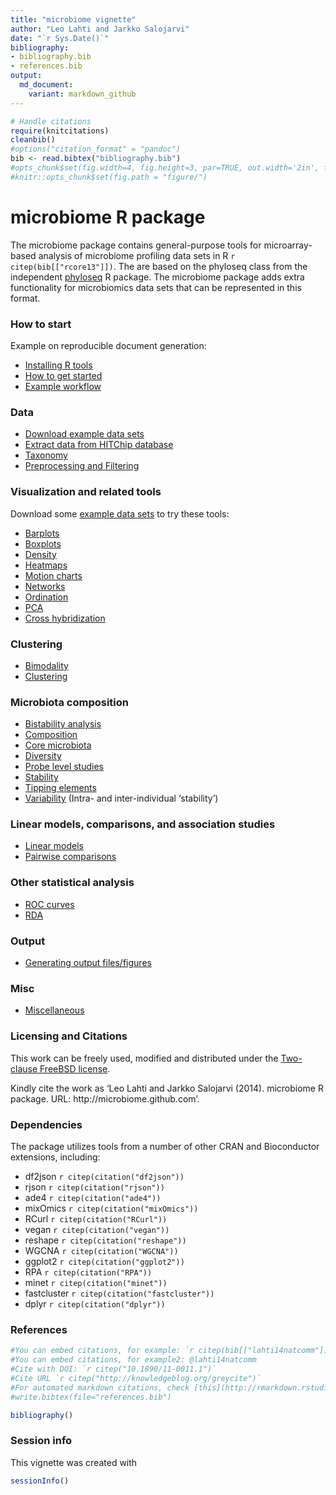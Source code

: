 ```yaml
---
title: "microbiome vignette"
author: "Leo Lahti and Jarkko Salojarvi"
date: "`r Sys.Date()`"
bibliography: 
- bibliography.bib
- references.bib
output: 
  md_document:
    variant: markdown_github
---
```

<!--
  %\VignetteEngine{knitr::rmarkdown}
  %\VignetteIndexEntry{microbiome tutorial}
  %\usepackage[utf8]{inputenc}
-->

```r
# Handle citations
require(knitcitations)
cleanbib()
#options("citation_format" = "pandoc")
bib <- read.bibtex("bibliography.bib")
#opts_chunk$set(fig.width=4, fig.height=3, par=TRUE, out.width='2in', fig.pos='H')
#knitr::opts_chunk$set(fig.path = "figure/")
```


microbiome R package
===========

The microbiome package contains general-purpose tools for microarray-based analysis of microbiome profiling data sets in R `r citep(bib[["rcore13"]])`. The are based on the phyloseq class from the independent [phyloseq](https://github.com/joey711/phyloseq) R package. The microbiome package adds extra functionality for microbiomics data sets that can be represented in this format.


### How to start 

Example on reproducible document generation:  

 * [Installing R tools](Installation.md)
 * [How to get started](Template.md)  
 * [Example workflow](Atlas.md)


### Data

* [Download example data sets](Data.md)
* [Extract data from HITChip database](https://github.com/microbiome/HITChipDB/blob/master/vignettes/vignette.md)
* [Taxonomy](Phylogeny.md)
* [Preprocessing and Filtering](Preprocessing.md)

### Visualization and related tools

Download some [example data sets](Data.md) to try these tools:

* [Barplots](Composition.md)
* [Boxplots](Boxplots.md)
* [Density](Density.md)
* [Heatmaps](Heatmap.md)
* [Motion charts](Motionchart.md)
* [Networks](Networks.md)
* [Ordination](Ordination.md)
* [PCA](Ordination.md)
* [Cross hybridization](Crosshyb.md)


### Clustering 
* [Bimodality](Stability.md)
* [Clustering](Clustering.md)


### Microbiota composition
* [Bistability analysis](Stability.md)
* [Composition](Composition.md)
* [Core microbiota](Core.md)
* [Diversity](Diversity.md)
* [Probe level studies](Probelevel.md)
* [Stability](Stability.md)
* [Tipping elements](Stability.md)
* [Variability](Variability.md) (Intra- and inter-individual 'stability')


### Linear models, comparisons, and association studies
* [Linear models](limma.md)
* [Pairwise comparisons](Comparisons.md)


### Other statistical analysis
* [ROC curves](ROC.md)
* [RDA](RDA.md)


### Output
* [Generating output files/figures](Output.md)


### Misc
* [Miscellaneous](misc.md)


### Licensing and Citations

This work can be freely used, modified and distributed under the 
[Two-clause FreeBSD license](http://en.wikipedia.org/wiki/BSD\_licenses).

Kindly cite the work as 'Leo Lahti and Jarkko Salojarvi
(2014). microbiome R package. URL: http://microbiome.github.com'.


### Dependencies

The package utilizes tools from a number of other CRAN and
Bioconductor extensions, including:

 * df2json `r citep(citation("df2json"))`
 * rjson `r citep(citation("rjson"))`
 * ade4 `r citep(citation("ade4"))`
 * mixOmics `r citep(citation("mixOmics"))`
 * RCurl `r citep(citation("RCurl"))`
 * vegan `r citep(citation("vegan"))`
 * reshape `r citep(citation("reshape"))`
 * WGCNA `r citep(citation("WGCNA"))`
 * ggplot2 `r citep(citation("ggplot2"))`
 * RPA `r citep(citation("RPA"))`
 * minet `r citep(citation("minet"))`
 * fastcluster `r citep(citation("fastcluster"))`
 * dplyr `r citep(citation("dplyr"))`


### References

```r
#You can embed citations, for example: `r citep(bib[["lahti14natcomm"]])`
#You can embed citations, for example2: @lahti14natcomm
#Cite with DOI: `r citep("10.1890/11-0011.1")`
#Cite URL `r citep("http://knowledgeblog.org/greycite")`
#For automated markdown citations, check [this](http://rmarkdown.rstudio.com/authoring_bibliographies_and_citations.html), [this](https://github.com/cboettig/knitcitations), and [this](http://www.carlboettiger.info/2012/03/24/citations-in-markdown-using-knitr.html). 
#write.bibtex(file="references.bib")
```

```r
bibliography()
```

### Session info

This vignette was created with

```r
sessionInfo()
```




